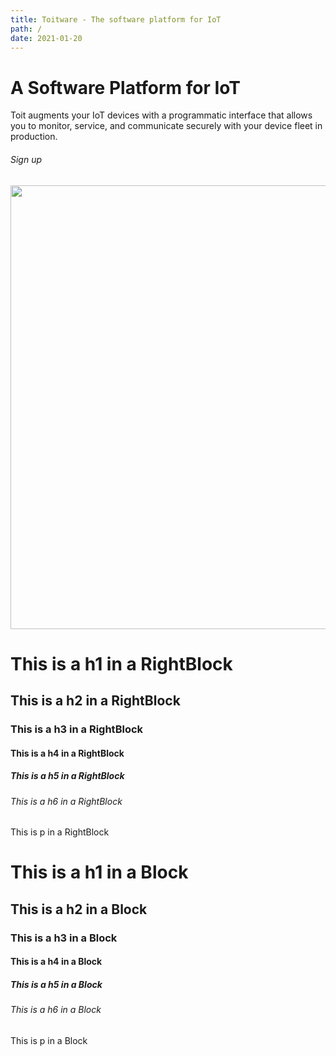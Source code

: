 ```yaml
---
title: Toitware - The software platform for IoT
path: /
date: 2021-01-20
---
```



<HorizontalBlock theme={pinkWhiteTheme}>
<HorizontalBlockItem>

# A Software Platform for IoT

Toit augments your IoT devices with a programmatic interface that allows you to monitor, service, and
communicate securely with your device fleet in production.

###### Sign up

</HorizontalBlockItem>
<HorizontalBlockItem>

<img src={TestImage} style="width:710px" />

</HorizontalBlockItem>
</HorizontalBlock>

<RightBlock theme={whiteBlueTheme}>

# This is a h1 in a RightBlock

## This is a h2 in a RightBlock

### This is a h3 in a RightBlock

#### This is a h4 in a RightBlock

##### This is a h5 in a RightBlock

###### This is a h6 in a RightBlock

This is p in a RightBlock

</RightBlock>

<Block theme={greyBlueTheme} last>

# This is a h1 in a Block

## This is a h2 in a Block

### This is a h3 in a Block

#### This is a h4 in a Block

##### This is a h5 in a Block

###### This is a h6 in a Block

This is p in a Block

</Block>
